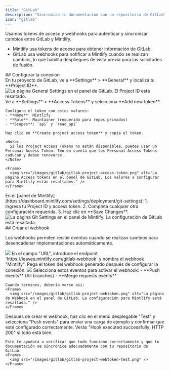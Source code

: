 ```yaml
---
title: "GitLab"
description: "Sincroniza tu documentación con un repositorio de GitLab"
icon: "gitlab"
---
```


Usamos tokens de acceso y webhooks para autenticar y sincronizar cambios entre GitLab y Mintlify.

- Mintlify usa tokens de acceso para obtener información de GitLab.
- GitLab usa webhooks para notificar a Mintlify cuando se realizan cambios, lo que habilita despliegues de vista previa para las solicitudes de fusión.

<div id="set-up-the-connection">
  ## Configurar la conexión
</div>

<Steps>
  <Step title="Find your project ID">
    En tu proyecto de GitLab, ve a **Settings** > **General** y localiza tu **Project ID**.
    <Frame>
      <img src="/images/gitlab/gitlab-project-id.png" alt="La página General Settings en el panel de GitLab. El Project ID está resaltado." />
    </Frame>
  </Step>
  <Step title="Generate an access token">
    Ve a **Settings** > **Access Tokens** y selecciona **Add new token**.
    
    Configura el token con estos valores:
    - **Name**: Mintlify
    - **Role**: Maintainer (requerido para repos privados)
    - **Scopes**: `api` y `read_api`
    
    Haz clic en **Create project access token** y copia el token.

    <Note>
      Si los Project Access Tokens no están disponibles, puedes usar un Personal Access Token. Ten en cuenta que los Personal Access Tokens caducan y deben renovarse.
    </Note>

    <Frame>
      <img src="/images/gitlab/gitlab-project-access-token.png" alt="La página Access tokens en el panel de GitLab. Los valores a configurar para Mintlify están resaltados." />
    </Frame>

  </Step>
  <Step title="Set up the connection">
    En el [panel de Mintlify](https://dashboard.mintlify.com/settings/deployment/git-settings):
    1. Ingresa tu Project ID y access token.
    2. Completa cualquier otra configuración requerida.
    3. Haz clic en **Save Changes**.
    <Frame>
      <img src="/images/gitlab/gitlab-config.png" alt="La página Git Settings en el panel de Mintlify. La configuración de GitLab está resaltada." />
    </Frame>
  </Step>
</Steps>

<div id="create-the-webhook">
  ## Crear el webhook
</div>

Los webhooks permiten recibir eventos cuando se realizan cambios para
desencadenar implementaciones automáticamente.

<Steps>
  <Step title="Ve a Settings > Webhooks y haz clic en 'Add new Webhook'">
    <Frame>
      <img src="/images/gitlab/gitlab-webhook.png" />
    </Frame>
  </Step>
  <Step title="Configura la URL y el webhook">
    En el campo "URL", introduce el endpoint `https://leaves.mintlify.com/gitlab-webhook` y nombra el webhook "Mintlify".

  </Step>
  <Step title="Pega el token">
    Pega el token del webhook generado después de configurar la conexión.
    <Frame>
      <img src="/images/gitlab/gitlab-show-webtoken.png" />
    </Frame>
  </Step>
  <Step title="Selecciona los eventos">
    Selecciona estos eventos para activar el webhook:
    - **Push events** (All branches)
    - **Merge requests events**
      
    Cuando termines, debería verse así:
    <Frame>
      <img src="/images/gitlab/gitlab-project-webtoken.png" alt="La página de Webhook en el panel de GitLab. La configuración para Mintlify está resaltada." />
    </Frame>
  </Step>
  <Step title="Prueba el webhook">
    Después de crear el webhook, haz clic en el menú desplegable "Test" y selecciona "Push events" para enviar una carga de ejemplo y confirmar que esté configurado correctamente. Verás "Hook executed successfully: HTTP 200" si todo está bien.

    Esto te ayudará a verificar que todo funcione correctamente y que tu documentación se sincronice adecuadamente con tu repositorio de GitLab.
    <Frame>
      <img src="/images/gitlab/gitlab-project-webtoken-test.png" />
    </Frame>

  </Step>
</Steps>